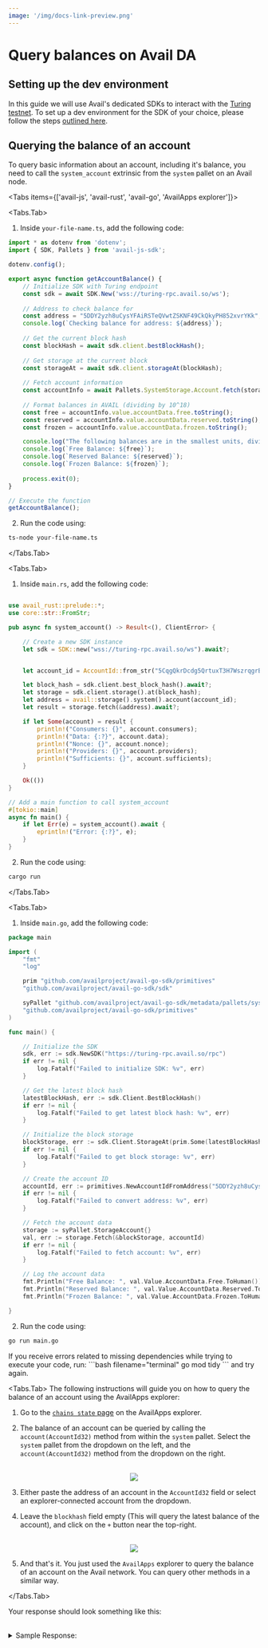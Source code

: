 ```yaml
---
image: '/img/docs-link-preview.png'
---
```



# Query balances on Avail DA

## Setting up the dev environment

In this guide we will use Avail's dedicated SDKs to interact with the [Turing testnet](/docs/networks).
To set up a dev environment for the SDK of your choice, please follow the steps [outlined here](/api-reference/avail-node-api#setting-up-the-dev-environment).

## Querying the balance of an account

To query basic information about an account, including it's balance, you need to call the `system_account` extrinsic from the `system` pallet on an Avail node.

<Tabs items={['avail-js', 'avail-rust', 'avail-go', 'AvailApps explorer']}>

<Tabs.Tab>
1. Inside `your-file-name.ts`, add the following code:

```typescript showLineNumbers filename="avail-js"
import * as dotenv from 'dotenv';
import { SDK, Pallets } from 'avail-js-sdk';

dotenv.config();

export async function getAccountBalance() {
    // Initialize SDK with Turing endpoint
    const sdk = await SDK.New('wss://turing-rpc.avail.so/ws');
    
    // Address to check balance for
    const address = "5DDY2yzh8uCysYFAiRSTeQVwtZSKNF49CkQkyPH852xvrYKk";
    console.log(`Checking balance for address: ${address}`);
    
    // Get the current block hash
    const blockHash = await sdk.client.bestBlockHash();
    
    // Get storage at the current block
    const storageAt = await sdk.client.storageAt(blockHash);
    
    // Fetch account information
    const accountInfo = await Pallets.SystemStorage.Account.fetch(storageAt, address);
    
    // Format balances in AVAIL (dividing by 10^18)
    const free = accountInfo.value.accountData.free.toString();
    const reserved = accountInfo.value.accountData.reserved.toString();
    const frozen = accountInfo.value.accountData.frozen.toString();

    console.log("The following balances are in the smallest units, divide by 10^18 to get the balance in AVAIL");
    console.log(`Free Balance: ${free}`);
    console.log(`Reserved Balance: ${reserved}`);
    console.log(`Frozen Balance: ${frozen}`);
    
    process.exit(0);
}

// Execute the function
getAccountBalance(); 
```

2. Run the code using:

```bash filename="terminal"
ts-node your-file-name.ts
```
</Tabs.Tab>

<Tabs.Tab>
1. Inside `main.rs`, add the following code:

```rust showLineNumbers filename="avail-rust"

use avail_rust::prelude::*;
use core::str::FromStr;

pub async fn system_account() -> Result<(), ClientError> {

    // Create a new SDK instance
    let sdk = SDK::new("wss://turing-rpc.avail.so/ws").await?;


    let account_id = AccountId::from_str("5CqgQkrDcdg5QrtuxT3H7WszrqgrBMhdwRbmMVXQzc4VSiEg").unwrap();

    let block_hash = sdk.client.best_block_hash().await?;
    let storage = sdk.client.storage().at(block_hash);
    let address = avail::storage().system().account(account_id);
    let result = storage.fetch(&address).await?;

    if let Some(account) = result {
        println!("Consumers: {}", account.consumers);
        println!("Data: {:?}", account.data);
        println!("Nonce: {}", account.nonce);
        println!("Providers: {}", account.providers);
        println!("Sufficients: {}", account.sufficients);
    }

    Ok(())
}

// Add a main function to call system_account
#[tokio::main]
async fn main() {
    if let Err(e) = system_account().await {
        eprintln!("Error: {:?}", e);
    }
}
```

2. Run the code using:

```bash filename="terminal"
cargo run
```

</Tabs.Tab>

<Tabs.Tab>
1. Inside `main.go`, add the following code:

```go showLineNumbers filename="avail-go"
package main

import (
	"fmt"
	"log"

	prim "github.com/availproject/avail-go-sdk/primitives"
	"github.com/availproject/avail-go-sdk/sdk"

	syPallet "github.com/availproject/avail-go-sdk/metadata/pallets/system"
	"github.com/availproject/avail-go-sdk/primitives"
)

func main() {

	// Initialize the SDK
	sdk, err := sdk.NewSDK("https://turing-rpc.avail.so/rpc")
	if err != nil {
		log.Fatalf("Failed to initialize SDK: %v", err)
	}

	// Get the latest block hash
	latestBlockHash, err := sdk.Client.BestBlockHash()
	if err != nil {
		log.Fatalf("Failed to get latest block hash: %v", err)
	}

	// Initialize the block storage
	blockStorage, err := sdk.Client.StorageAt(prim.Some(latestBlockHash))
	if err != nil {
		log.Fatalf("Failed to get block storage: %v", err)
	}

	// Create the account ID
	accountId, err := primitives.NewAccountIdFromAddress("5DDY2yzh8uCysYFAiRSTeQVwtZSKNF49CkQkyPH852xvrYKk")
	if err != nil {
		log.Fatalf("Failed to convert address: %v", err)
	}

	// Fetch the account data
	storage := syPallet.StorageAccount{}
	val, err := storage.Fetch(&blockStorage, accountId)
	if err != nil {
		log.Fatalf("Failed to fetch account: %v", err)
	}

	// Log the account data
	fmt.Println("Free Balance: ", val.Value.AccountData.Free.ToHuman())
	fmt.Println("Reserved Balance: ", val.Value.AccountData.Reserved.ToHuman())
	fmt.Println("Frozen Balance: ", val.Value.AccountData.Frozen.ToHuman())

}
```

2. Run the code using:

```bash filename="terminal"
go run main.go
```

<Callout type="info">
If you receive errors related to missing dependencies while trying to execute your code, run:
```bash filename="terminal"
go mod tidy
```
and try again.
</Callout>
</Tabs.Tab>

<Tabs.Tab>
The following instructions will guide you on how to query the balance of an account using the AvailApps explorer:

1. Go to the [`chains state` page](https://explorer.avail.so/#/chainstate) on the AvailApps explorer.

2. The balance of an account can be queried by calling the `account(AccountId32)` method from within the `system` pallet. Select the `system`
pallet from the dropdown on the left, and the `account(AccountId32)` method from the dropdown on the right.

<br/>
<div align="center">
<img src="/img/new-explorer/new-explorer-7.png" align="center" />
</div>

3. Either paste the address of an account in the `AccountId32` field or select an explorer-connected account from the dropdown.

4. Leave the `blockhash` field empty (This will query the latest balance of the account), and click on the `+` button near the top-right.

<br/>
<div align="center">
<img src="/img/new-explorer/new-explorer-8.png" align="center" />
</div>

5. And that's it. You just used the `AvailApps` explorer to query the balance of an account on the Avail network. You can query other methods in a similar way.

</Tabs.Tab>

</Tabs>

Your response should look something like this:

<br/>
<details className="border p-3 rounded-md bg-[#EFF6FF]">
<summary>Sample Response:</summary>
```
{
  nonce: '109',
  consumers: '2',
  providers: '1',
  sufficients: '0',
  data: {
    free: '1,000,000,000,000',
    reserved: '100,000,300,000,000,000,000',
    frozen: '100,000,000,000,000,000,000',
    flags: '170,141,183,460,469,231,731,687,303,715,884,105,728'
  }
}
Free balance: 28.3046577073 AVAIL
```
</details>